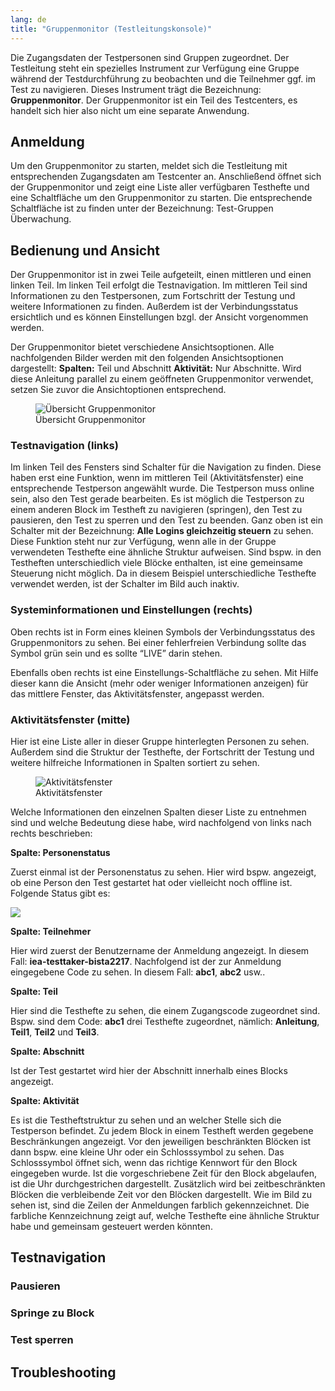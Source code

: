```yaml
---
lang: de
title: "Gruppenmonitor (Testleitungskonsole)"
---
```


Die Zugangsdaten der Testpersonen sind Gruppen zugeordnet. Der Testleitung steht ein spezielles Instrument zur Verfügung eine Gruppe während der Testdurchführung zu beobachten und die Teilnehmer ggf. im Test zu navigieren. Dieses Instrument trägt die Bezeichnung: **Gruppenmonitor**. Der Gruppenmonitor ist ein Teil des Testcenters, es handelt sich hier also nicht um eine separate Anwendung. 

## Anmeldung

Um den Gruppenmonitor zu starten, meldet sich die Testleitung mit entsprechenden Zugangsdaten am Testcenter an. Anschließend öffnet sich der Gruppenmonitor und zeigt eine Liste aller verfügbaren Testhefte und eine Schaltfläche um den Gruppenmonitor zu starten. Die entsprechende Schaltfläche ist zu finden unter der Bezeichnung: Test-Gruppen Überwachung.

## Bedienung und Ansicht

Der Gruppenmonitor ist in zwei Teile aufgeteilt, einen mittleren und einen linken Teil.
Im linken Teil erfolgt die Testnavigation. Im mittleren Teil sind Informationen zu den Testpersonen, zum Fortschritt der Testung und weitere Informationen zu finden. Außerdem ist der Verbindungsstatus ersichtlich und es können Einstellungen bzgl. der Ansicht vorgenommen werden.

::: {.callout-note}
Der Gruppenmonitor bietet verschiedene Ansichtsoptionen. Alle nachfolgenden Bilder werden mit den folgenden Ansichtsoptionen dargestellt: **Spalten:** Teil und Abschnitt **Aktivität:** Nur Abschnitte. Wird diese Anleitung parallel zu einem geöffneten Gruppenmonitor verwendet, setzen Sie zuvor die Ansichtoptionen entsprechend.
:::

![Übersicht Gruppenmonitor](/Testcenter/Pictures_GM/GM_Gesamtansicht.png)

### Testnavigation (links)

Im linken Teil des Fensters sind Schalter für die Navigation zu finden. Diese haben erst eine Funktion, wenn im mittleren Teil (Aktivitätsfenster) eine entsprechende Testperson angewählt wurde. Die Testperson muss online sein, also den Test gerade bearbeiten. Es ist möglich die Testperson zu einem anderen Block im Testheft zu navigieren (springen), den Test zu pausieren, den Test zu sperren und den Test zu beenden. Ganz oben ist ein Schalter mit der Bezeichnung: **Alle Logins gleichzeitig steuern** zu sehen. Diese Funktion steht nur zur Verfügung, wenn alle in der Gruppe verwendeten Testhefte eine ähnliche Struktur aufweisen. Sind bspw. in den Testheften unterschiedlich viele Blöcke enthalten, ist eine gemeinsame Steuerung nicht möglich. Da in diesem Beispiel unterschiedliche Testhefte verwendet werden, ist der Schalter im Bild auch inaktiv.

### Systeminformationen und Einstellungen (rechts)

Oben rechts ist in Form eines kleinen Symbols der Verbindungsstatus des Gruppenmonitors zu sehen. Bei einer fehlerfreien Verbindung sollte das Symbol grün sein und es sollte "LIVE" darin stehen.

Ebenfalls oben rechts ist eine Einstellungs-Schaltfläche zu sehen. Mit Hilfe dieser kann die Ansicht (mehr oder weniger Informationen anzeigen) für das mittlere Fenster, das Aktivitätsfenster, angepasst werden.

### Aktivitätsfenster (mitte)

Hier ist eine Liste aller in dieser Gruppe hinterlegten Personen zu sehen. Außerdem sind die Struktur der Testhefte, der Fortschritt der Testung und weitere hilfreiche Informationen in Spalten sortiert zu sehen.

![Aktivitätsfenster](/Testcenter/Pictures_GM/GM_Personenliste_Testhefte.png)

Welche Informationen den einzelnen Spalten dieser Liste zu entnehmen sind und welche Bedeutung diese habe, wird nachfolgend von links nach rechts beschrieben:

**Spalte: Personenstatus**

Zuerst einmal ist der Personenstatus zu sehen. Hier wird bspw. angezeigt, ob eine Person den Test gestartet hat oder vielleicht noch offline ist. Folgende Status gibt es:

![](/Testcenter/Pictures_GM/GM_Status_Overview_2.png)

**Spalte: Teilnehmer**

Hier wird zuerst der Benutzername der Anmeldung angezeigt. In diesem Fall: **iea-testtaker-bista2217**. Nachfolgend ist der zur Anmeldung eingegebene Code zu sehen. In diesem Fall: **abc1**, **abc2** usw..

**Spalte: Teil**

Hier sind die Testhefte zu sehen, die einem Zugangscode zugeordnet sind. Bspw. sind dem Code: **abc1** drei Testhefte zugeordnet, nämlich: **Anleitung**, **Teil1**, **Teil2** und **Teil3**.

**Spalte: Abschnitt**

Ist der Test gestartet wird hier der Abschnitt innerhalb eines Blocks angezeigt.

**Spalte: Aktivität**

Es ist die Testheftstruktur zu sehen und an welcher Stelle sich die Testperson befindet. Zu jedem Block in einem Testheft werden gegebene Beschränkungen angezeigt. Vor den jeweiligen beschränkten Blöcken ist dann bspw. eine kleine Uhr oder ein Schlosssymbol zu sehen. Das Schlosssymbol öffnet sich, wenn das richtige Kennwort für den Block eingegeben wurde. Ist die vorgeschriebene Zeit für den Block abgelaufen, ist die Uhr durchgestrichen dargestellt. Zusätzlich wird bei zeitbeschränkten Blöcken die verbleibende Zeit vor den Blöcken dargestellt. Wie im Bild zu sehen ist, sind die Zeilen der Anmeldungen farblich gekennzeichnet. Die farbliche Kennzeichnung zeigt auf, welche Testhefte eine ähnliche Struktur habe und gemeinsam gesteuert werden könnten.

## Testnavigation

### Pausieren

### Springe zu Block

### Test sperren

## Troubleshooting











